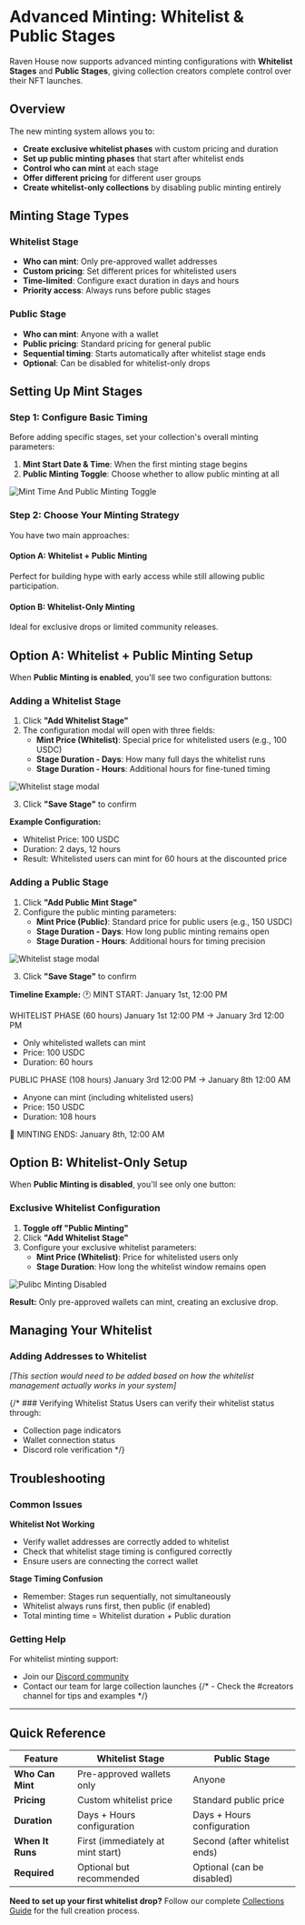 # Advanced Minting: Whitelist & Public Stages

Raven House now supports advanced minting configurations with **Whitelist Stages** and **Public Stages**, giving collection creators complete control over their NFT launches.

## Overview

The new minting system allows you to:
- **Create exclusive whitelist phases** with custom pricing and duration
- **Set up public minting phases** that start after whitelist ends
- **Control who can mint** at each stage
- **Offer different pricing** for different user groups
- **Create whitelist-only collections** by disabling public minting entirely

## Minting Stage Types

### Whitelist Stage
- **Who can mint**: Only pre-approved wallet addresses
- **Custom pricing**: Set different prices for whitelisted users
- **Time-limited**: Configure exact duration in days and hours
- **Priority access**: Always runs before public stages

### Public Stage
- **Who can mint**: Anyone with a wallet
- **Public pricing**: Standard pricing for general public
- **Sequential timing**: Starts automatically after whitelist stage ends
- **Optional**: Can be disabled for whitelist-only drops

## Setting Up Mint Stages

### Step 1: Configure Basic Timing

Before adding specific stages, set your collection's overall minting parameters:

1. **Mint Start Date & Time**: When the first minting stage begins
2. **Public Minting Toggle**: Choose whether to allow public minting at all

![Mint Time And Public Minting Toggle](/img/docs/whitelist-mint/mint_time_and_public_minting_toggle.png)

### Step 2: Choose Your Minting Strategy

You have two main approaches:

#### Option A: Whitelist + Public Minting 
Perfect for building hype with early access while still allowing public participation.

#### Option B: Whitelist-Only Minting
Ideal for exclusive drops or limited community releases.

## Option A: Whitelist + Public Minting Setup

When **Public Minting is enabled**, you'll see two configuration buttons:

### Adding a Whitelist Stage

1. Click **"Add Whitelist Stage"**
2. The configuration modal will open with three fields:
   - **Mint Price (Whitelist)**: Special price for whitelisted users (e.g., 100 USDC)
   - **Stage Duration - Days**: How many full days the whitelist runs
   - **Stage Duration - Hours**: Additional hours for fine-tuned timing

![Whitelist stage modal](/img/docs/whitelist-mint/whitelist_stage_modal.png)


3. Click **"Save Stage"** to confirm

**Example Configuration:**
- Whitelist Price: 100 USDC
- Duration: 2 days, 12 hours
- Result: Whitelisted users can mint for 60 hours at the discounted price

### Adding a Public Stage

1. Click **"Add Public Mint Stage"**
2. Configure the public minting parameters:
   - **Mint Price (Public)**: Standard price for public users (e.g., 150 USDC)
   - **Stage Duration - Days**: How long public minting remains open
   - **Stage Duration - Hours**: Additional hours for timing precision

![Whitelist stage modal](/img/docs/whitelist-mint/public_stage_modal.png)

3. Click **"Save Stage"** to confirm

**Timeline Example:**
🕐 MINT START: January 1st, 12:00 PM

WHITELIST PHASE (60 hours)
January 1st 12:00 PM → January 3rd 12:00 PM
- Only whitelisted wallets can mint
- Price: 100 USDC
- Duration: 60 hours

PUBLIC PHASE (108 hours) 
January 3rd 12:00 PM → January 8th 12:00 AM
- Anyone can mint (including whitelisted users)
- Price: 150 USDC  
- Duration: 108 hours

🏁 MINTING ENDS: January 8th, 12:00 AM

## Option B: Whitelist-Only Setup

When **Public Minting is disabled**, you'll see only one button:

### Exclusive Whitelist Configuration

1. **Toggle off "Public Minting"**
2. Click **"Add Whitelist Stage"**
3. Configure your exclusive whitelist parameters:
   - **Mint Price (Whitelist)**: Price for whitelisted users only
   - **Stage Duration**: How long the whitelist window remains open

![Pulibc Minting Disabled](/img/docs/whitelist-mint/public_minting_disabled.png)

**Result:** Only pre-approved wallets can mint, creating an exclusive drop.

## Managing Your Whitelist

### Adding Addresses to Whitelist
*[This section would need to be added based on how the whitelist management actually works in your system]*

{/* ### Verifying Whitelist Status
Users can verify their whitelist status through:
- Collection page indicators
- Wallet connection status
- Discord role verification */}

## Troubleshooting

### Common Issues

**Whitelist Not Working**
- Verify wallet addresses are correctly added to whitelist
- Check that whitelist stage timing is configured correctly
- Ensure users are connecting the correct wallet

**Stage Timing Confusion**
- Remember: Stages run sequentially, not simultaneously
- Whitelist always runs first, then public (if enabled)
- Total minting time = Whitelist duration + Public duration

### Getting Help

For whitelist minting support:
- Join our [Discord community](https://discord.gg/CR8nKg5gYB) 
- Contact our team for large collection launches
{/* - Check the #creators channel for tips and examples */}
---

## Quick Reference

| Feature | Whitelist Stage | Public Stage |
|---------|----------------|--------------|
| **Who Can Mint** | Pre-approved wallets only | Anyone |
| **Pricing** | Custom whitelist price | Standard public price |
| **Duration** | Days + Hours configuration | Days + Hours configuration |
| **When It Runs** | First (immediately at mint start) | Second (after whitelist ends) |
| **Required** | Optional but recommended | Optional (can be disabled) |

**Need to set up your first whitelist drop?** Follow our complete [Collections Guide](/guides/collections) for the full creation process.